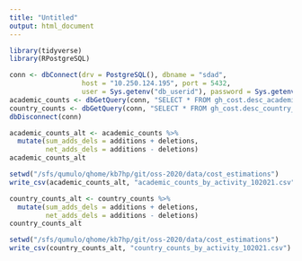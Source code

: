 ```yaml
---
title: "Untitled"
output: html_document
---
```


```r
library(tidyverse)
library(RPostgreSQL)

conn <- dbConnect(drv = PostgreSQL(), dbname = "sdad",
                  host = "10.250.124.195", port = 5432,
                  user = Sys.getenv("db_userid"), password = Sys.getenv("db_pwd"))
academic_counts <- dbGetQuery(conn, "SELECT * FROM gh_cost.desc_academic_counts_102021;")
country_counts <- dbGetQuery(conn, "SELECT * FROM gh_cost.desc_country_counts_102021;")
dbDisconnect(conn)
```

```r
academic_counts_alt <- academic_counts %>% 
  mutate(sum_adds_dels = additions + deletions, 
         net_adds_dels = additions - deletions)
academic_counts_alt

setwd("/sfs/qumulo/qhome/kb7hp/git/oss-2020/data/cost_estimations")
write_csv(academic_counts_alt, "academic_counts_by_activity_102021.csv")
```
```r
country_counts_alt <- country_counts %>% 
  mutate(sum_adds_dels = additions + deletions, 
         net_adds_dels = additions - deletions)
country_counts_alt

setwd("/sfs/qumulo/qhome/kb7hp/git/oss-2020/data/cost_estimations")
write_csv(country_counts_alt, "country_counts_by_activity_102021.csv")
```






